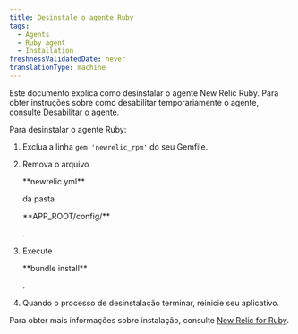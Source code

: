 ```yaml
---
title: Desinstale o agente Ruby
tags:
  - Agents
  - Ruby agent
  - Installation
freshnessValidatedDate: never
translationType: machine
---
```


Este documento explica como desinstalar o agente New Relic Ruby. Para obter instruções sobre como desabilitar temporariamente o agente, consulte [Desabilitar o agente](/docs/agents/manage-apm-agents/installation/disable-apm-agent#ruby).

Para desinstalar o agente Ruby:

1. Exclua a linha `gem 'newrelic_rpm'` do seu Gemfile.

2. Remova o arquivo

   <DNT>
     **newrelic.yml**
   </DNT>

   da pasta

   <DNT>
     **APP_ROOT/config/**
   </DNT>

   .

3. Execute

   <DNT>
     **bundle install**
   </DNT>

   .

4. Quando o processo de desinstalação terminar, reinicie seu aplicativo.

Para obter mais informações sobre instalação, consulte [New Relic for Ruby](/docs/agents/ruby-agent/getting-started/new-relic-ruby).
